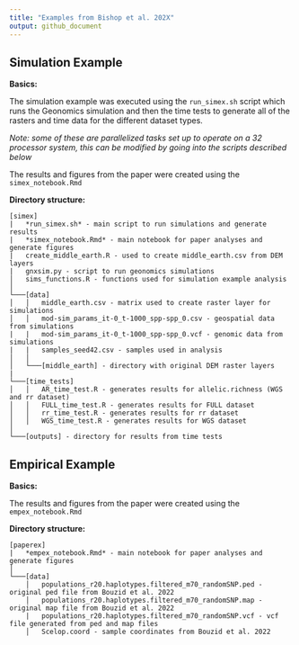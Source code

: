 ```yaml
---
title: "Examples from Bishop et al. 202X"
output: github_document
---
```


## Simulation Example

**Basics:**

The simulation example was executed using the `run_simex.sh` script which runs the Geonomics simulation and then the time tests to generate all of the rasters and time data for the different dataset types.

*Note: some of these are parallelized tasks set up to operate on a 32 processor system, this can be modified by going into the scripts described below*

The results and figures from the paper were created using the `simex_notebook.Rmd`

**Directory structure:**

```
[simex]
|   *run_simex.sh* - main script to run simulations and generate results
|   *simex_notebook.Rmd* - main notebook for paper analyses and generate figures
|   create_middle_earth.R - used to create middle_earth.csv from DEM layers
|   gnxsim.py - script to run geonomics simulations
│   sims_functions.R - functions used for simulation example analysis
│
└───[data]
│   │   middle_earth.csv - matrix used to create raster layer for simulations
│   │   mod-sim_params_it-0_t-1000_spp-spp_0.csv - geospatial data from simulations
|   |   mod-sim_params_it-0_t-1000_spp-spp_0.vcf - genomic data from simulations
|   |   samples_seed42.csv - samples used in analysis
│   │
│   └───[middle_earth] - directory with original DEM raster layers
|
└───[time_tests]
│   │   AR_time_test.R - generates results for allelic.richness (WGS and rr dataset)
│   │   FULL_time_test.R - generates results for FULL dataset
│   │   rr_time_test.R - generates results for rr dataset
│   │   WGS_time_test.R - generates results for WGS dataset
│   
└───[outputs] - directory for results from time tests
```

## Empirical Example

**Basics:**

The results and figures from the paper were created using the `empex_notebook.Rmd`

**Directory structure:**

```
[paperex]
|   *empex_notebook.Rmd* - main notebook for paper analyses and generate figures
│
└───[data]
    │   populations_r20.haplotypes.filtered_m70_randomSNP.ped - original ped file from Bouzid et al. 2022
    │   populations_r20.haplotypes.filtered_m70_randomSNP.map - original map file from Bouzid et al. 2022
    |   populations_r20.haplotypes.filtered_m70_randomSNP.vcf - vcf file generated from ped and map files
    │   Scelop.coord - sample coordinates from Bouzid et al. 2022

```
